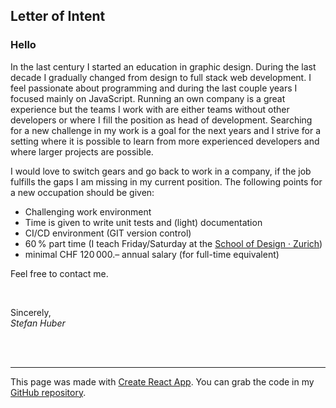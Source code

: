 ## Letter of Intent

### Hello
In the last century I started an education in graphic design. During the last decade I gradually changed from design to full stack web development.
I feel passionate about programming and during the last couple years I focused mainly on JavaScript.
Running an own company is a great experience but the teams I work with are either teams without other developers or where I fill the position as head of development. Searching for a new challenge in my work is a goal for the next years and I strive for a setting where it is possible to learn from more experienced developers and where larger projects are possible.

I would love to switch gears and go back to work in a company, if the job fulfills the gaps I am missing in my current position. The following points for a new occupation should be given:

* Challenging work environment
* Time is given to write unit tests and (light) documentation
* CI/CD environment (GIT version control)
* 60 % part time (I teach Friday/Saturday at the [School of Design · Zurich](https://sfgz.ch/))
* minimal CHF 120 000.– annual salary (for full-time equivalent)


Feel free to contact me.

<br />

Sincerely, <br />
*Stefan Huber*


<br />
<br />
<hr />


<div className="small">

This page was made with [Create React App](https://github.com/facebook/create-react-app). You can grab the code in my [GitHub repository](https://github.com/signalwerk/cv).

</div>
